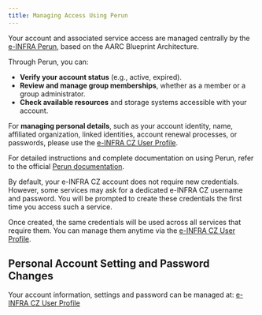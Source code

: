 ```yaml
---
title: Managing Access Using Perun
---
```


Your account and associated service access are managed centrally by the [e-INFRA Perun](https://perun.e-infra.cz), based on the AARC Blueprint Architecture. 

Through Perun, you can:
- **Verify your account status** (e.g., active, expired).
- **Review and manage group memberships**, whether as a member or a group administrator.
- **Check available resources** and storage systems accessible with your account.

For **managing personal details**, such as your account identity, name, affiliated organization, linked identities, account renewal processes, or passwords, please use the [e-INFRA CZ User Profile](https://profile.e-infra.cz/). 

For detailed instructions and complete documentation on using Perun, refer to the official [Perun documentation](https://perunaai.atlassian.net/wiki/spaces/PERUN/pages/524289/User+Documentation).


<Callout type="info" title="Credentials">
By default, your e-INFRA CZ account does not require new credentials. However, some services may ask for a dedicated e-INFRA CZ username and password. You will be prompted to create these credentials the first time you access such a service.

Once created, the same credentials will be used across all services that require them. You can manage them anytime via the [e-INFRA CZ User Profile](https://profile.e-infra.cz).
</Callout>

## Personal Account Setting and Password Changes

Your account information, settings and password can be managed at: [e-INFRA CZ User Profile](https://profile.e-infra.cz)

